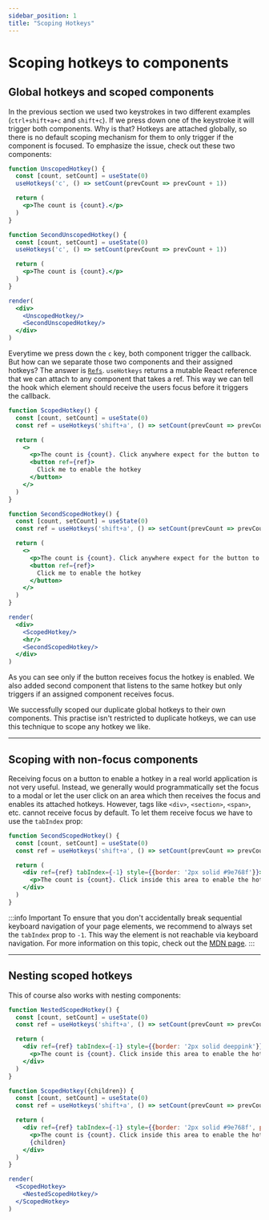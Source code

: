```yaml
---
sidebar_position: 1
title: "Scoping Hotkeys"
---
```


# Scoping hotkeys to components

## Global hotkeys and scoped components

In the previous section we used two keystrokes in two different examples (`ctrl+shift+a+c` and `shift+c`).
If we press down one of the keystroke it will trigger both components. Why is that?
Hotkeys are attached globally, so there is no default scoping mechanism for them to only trigger if the component is
focused. To emphasize the issue, check out these two components:

```jsx live noInline
function UnscopedHotkey() {
  const [count, setCount] = useState(0)
  useHotkeys('c', () => setCount(prevCount => prevCount + 1))

  return (
    <p>The count is {count}.</p>
  )
}

function SecondUnscopedHotkey() {
  const [count, setCount] = useState(0)
  useHotkeys('c', () => setCount(prevCount => prevCount + 1))

  return (
    <p>The count is {count}.</p>
  )
}

render(
  <div>
    <UnscopedHotkey/>
    <SecondUnscopedHotkey/>
  </div>
)
```

Everytime we press down the `c` key, both component trigger the callback. But how can we separate those two components
and their assigned hotkeys? The answer is [`Refs`](https://reactjs.org/docs/refs-and-the-dom.html). `useHotkeys` returns
a mutable React reference that we can attach to any component that takes a ref. This way we
can tell the hook which element should receive the users focus before it triggers the callback.

```jsx live noInline
function ScopedHotkey() {
  const [count, setCount] = useState(0)
  const ref = useHotkeys('shift+a', () => setCount(prevCount => prevCount + 1))

  return (
    <>
      <p>The count is {count}. Click anywhere expect for the button to disable the hotkey.</p>
      <button ref={ref}>
        Click me to enable the hotkey
      </button>
    </>
  )
}

function SecondScopedHotkey() {
  const [count, setCount] = useState(0)
  const ref = useHotkeys('shift+a', () => setCount(prevCount => prevCount + 1))

  return (
    <>
      <p>The count is {count}. Click anywhere expect for the button to disable the hotkey.</p>
      <button ref={ref}>
        Click me to enable the hotkey
      </button>
    </>
  )
}

render(
  <div>
    <ScopedHotkey/>
    <hr/>
    <SecondScopedHotkey/>
  </div>
)
```

As you can see only if the button receives focus the hotkey is enabled. We also added second component that
listens to the same hotkey but only triggers if an assigned component receives focus.

We successfully scoped our duplicate global hotkeys to their own components. This practise isn't restricted to duplicate
hotkeys, we can use this technique to scope any hotkey we like.

***

## Scoping with non-focus components

Receiving focus on a button to enable a hotkey in a real world application is not very useful. Instead, we generally would
programmatically set the focus to a modal or let the user click on an area which then receives the focus and enables
its attached hotkeys. However, tags like `<div>`, `<section>`, `<span>`, etc. cannot receive focus by default. To let them
receive focus we have to use the `tabIndex` prop:

```jsx live
function SecondScopedHotkey() {
  const [count, setCount] = useState(0)
  const ref = useHotkeys('shift+a', () => setCount(prevCount => prevCount + 1))

  return (
    <div ref={ref} tabIndex={-1} style={{border: '2px solid #9e768f'}}>
      <p>The count is {count}. Click inside this area to enable the hotkey.</p>
    </div>
  )
}
```

:::info Important
To ensure that you don't accidentally break sequential keyboard navigation of your page elements, we recommend to always
set the `tabIndex` prop to `-1`. This way the element is not reachable via keyboard navigation. For more information on
this topic, check out the [MDN page](https://developer.mozilla.org/en-US/docs/Web/HTML/Global_attributes/tabindex).
:::

***

## Nesting scoped hotkeys

This of course also works with nesting components:

```jsx live noInline
function NestedScopedHotkey() {
  const [count, setCount] = useState(0)
  const ref = useHotkeys('shift+a', () => setCount(prevCount => prevCount + 1))

  return (
    <div ref={ref} tabIndex={-1} style={{border: '2px solid deeppink'}}>
      <p>The count is {count}. Click inside this area to enable the hotkey.</p>
    </div>
  )
}

function ScopedHotkey({children}) {
  const [count, setCount] = useState(0)
  const ref = useHotkeys('shift+a', () => setCount(prevCount => prevCount + 1))

  return (
    <div ref={ref} tabIndex={-1} style={{border: '2px solid #9e768f', padding: '3px'}}>
      <p>The count is {count}. Click inside this area to enable the hotkey.</p>
      {children}
    </div>
  )
}

render(
  <ScopedHotkey>
    <NestedScopedHotkey/>
  </ScopedHotkey>
)
```